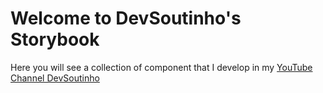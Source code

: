 
<Meta title="Docs/Introduction" />

# Welcome to DevSoutinho's Storybook

Here you will see a collection of component that I develop in my [YouTube Channel DevSoutinho](https://youtube.com.br/c/DevSoutinho)

